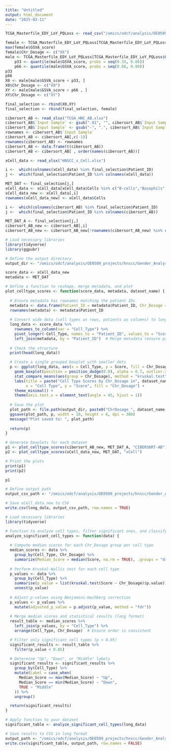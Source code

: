 ```yaml
---
title: "Untitled"
output: html_document
date: "2025-03-11"
---
```


```r
TCGA_Masterfile_EDY_LoY_PQLoss <- read_csv("/omics/odcf/analysis/OE0509_projects/hnscc/Gender_Analysis/Male/TCGA/EDY/TCGA_Masterfile_EDY_LoY_PQLoss.csv")
```

```r
female <- TCGA_Masterfile_EDY_LoY_PQLoss[TCGA_Masterfile_EDY_LoY_PQLoss$Gender == "Female",]
max(female$GSVA_score)
female$Chr_Dosage <- c("XX")
male <- TCGA_Masterfile_EDY_LoY_PQLoss[TCGA_Masterfile_EDY_LoY_PQLoss$Gender == "Male",]
    p33 <- quantile(male$GSVA_score, probs = seq(0.33, 0.66))
    p66 <- quantile(male$GSVA_score, probs = seq(0.66, 0.99))
p33
p66
X0 <- male[male$GSVA_score < p33, ]
X0$Chr_Dosage <- c("X0")
XY <- male[male$GSVA_score > p66 , ]
XY$Chr_Dosage <- c("XY")
```

```r
final_selection <- rbind(X0,XY)
final_selection <- rbind(final_selection, female)
```

```r
cibersort_AB <- read_xlsx("TCGA_HNC_AB.xlsx")
cibersort_AB$`Input Sample` <- gsub(".01", "", cibersort_AB$`Input Sample`)
cibersort_AB$`Input Sample` <- gsub("-", ".", cibersort_AB$`Input Sample`)
rownames <- cibersort_AB$`Input Sample`
cibersort_AB <- cibersort_AB[,c(-1)]
rownames(cibersort_AB) <- rownames
cibersort_AB <- data.frame(t(cibersort_AB))
cibersort_AB <- cibersort_AB[ , order(names(cibersort_AB))]
```

```r
xCell_data <- read_xlsx("HNSCC_x_Cell.xlsx")
```

```r
i <-  which(colnames(xCell_data) %in% final_selection$Patient_ID)
j <-  which(final_selection$Patient_ID %in% colnames(xCell_data))

MET_DAT <- final_selection[j,]
xCell_data <- xCell_data[xCell_data$Cells %in% c("B-cells","Basophils","CD4+ memory T-cells", "CD4+ naive T-cells" ,"CD4+ T-cells","CD4+ Tcm" , "CD4+ Tem", "CD8+ naive T-cells","CD8+ T-cells", "CD8+ Tcm","CD8+ Tem","DC","Endothelial cells","Eosinophils","Epithelial cells","Fibroblasts", "Macrophages","Macrophages M1", "Macrophages M2", "Mast cells", "Memory B-cells" ,"Monocytes", "naive B-cells","Neutrophils", "NK cells", "NKT","pDC" ,"Pericytes" ,"Plasma cells", "pro B-cells", "Th1 cells","Th2 cells","Tregs"),]
xCell_data_new <- xCell_data[,i]
rownames(xCell_data_new) <- xCell_data$Cells

i <-  which(colnames(cibersort_AB) %in% final_selection$Patient_ID)
j <-  which(final_selection$Patient_ID %in% colnames(cibersort_AB))

MET_DAT_A <- final_selection[j,]
cibersort_AB_new <- cibersort_AB[,i]
cibersort_AB_new <- cibersort_AB_new[!rownames(cibersort_AB_new) %in% c("CD274", "IFNG", "IRF1", "IRF9"),]

```

```r
# Load necessary libraries
library(tidyverse)
library(ggpubr)

# Define the output directory
output_dir <- "/omics/odcf/analysis/OE0509_projects/hnscc/Gender_Analysis/Male/TCGA/Immune_Y"

score_data <- xCell_data_new
metadata <- MET_DAT

# Define a function to reshape, merge metadata, and plot
plot_celltype_scores <- function(score_data, metadata, dataset_name) {
  
  # Ensure metadata has rownames matching the patient IDs
  metadata <- data.frame(Patient_ID = metadata$Patient_ID, Chr_Dosage = metadata$Chr_Dosage)
  rownames(metadata) <- metadata$Patient_ID
  
  # Convert wide data (cell types as rows, patients as columns) to long format
  long_data <- score_data %>%
    rownames_to_column(var = "Cell_Type") %>%
    pivot_longer(-Cell_Type, names_to = "Patient_ID", values_to = "Score") %>%
    left_join(metadata, by = "Patient_ID")  # Merge metadata (ensure patient matching)
  
  # Check the structure
  print(head(long_data))

  # Create a single grouped boxplot with smaller dots
  p <- ggplot(long_data, aes(x = Cell_Type, y = Score, fill = Chr_Dosage)) +
    geom_boxplot(position = position_dodge(0.8), alpha = 0.7, outlier.shape = NA) +  # Boxplot grouped by Chr_Dosage
    stat_compare_means(aes(group = Chr_Dosage), method = "kruskal.test", label = "p.signif", size = 4, vjust = -0.5) + 
    labs(title = paste("Cell Type Scores by Chr_Dosage in", dataset_name),
         x = "Cell Type", y = "Score", fill = "Chr_Dosage") +
    theme_minimal() +
    theme(axis.text.x = element_text(angle = 45, hjust = 1))
  
  # Save the plot
  plot_path <- file.path(output_dir, paste0("ChrDosage_", dataset_name, "_Boxplot.pdf"))
  ggsave(plot_path, p, width = 10, height = 6, dpi = 300)
  message("Plot saved to: ", plot_path)
  
  return(p)
}

# Generate boxplots for each dataset
p1 <- plot_celltype_scores(cibersort_AB_new, MET_DAT_A, "CIBERSORT-AB")
p2 <- plot_celltype_scores(xCell_data_new, MET_DAT, "xCell")

# Print the plots
print(p1)
print(p2)
```

```r
p1
```


```r
# Define output path
output_csv_path <- "/omics/odcf/analysis/OE0509_projects/hnscc/Gender_Analysis/Male/TCGA/Immune_Y/xCell_long_data.csv"

# Save xCell_data_new to CSV
write.csv(long_data, output_csv_path, row.names = TRUE)
```

```r
# Load necessary libraries
library(tidyverse)

# Function to analyze cell types, filter significant ones, and classify scores
analyze_significant_cell_types <- function(data) {
  
  # Compute median scores for each Chr_Dosage group per cell type
  median_scores <- data %>%
    group_by(Cell_Type, Chr_Dosage) %>%
    summarize(Median_Score = median(Score, na.rm = TRUE), .groups = "drop")
  
  # Perform Kruskal-Wallis test for each cell type
  p_values <- data %>%
    group_by(Cell_Type) %>%
    summarise(p_value = list(kruskal.test(Score ~ Chr_Dosage)$p.value)) %>%
    unnest(p_value)
  
  # Adjust p-values using Benjamini-Hochberg correction
  p_values <- p_values %>%
    mutate(adjusted_p_value = p.adjust(p_value, method = "fdr"))
  
  # Merge median scores and statistical results (long format)
  result_table <- median_scores %>%
    left_join(p_values, by = "Cell_Type") %>%
    arrange(Cell_Type, Chr_Dosage)  # Ensure order is consistent

  # Filter only significant cell types (p < 0.05)
  significant_results <- result_table %>%
    filter(p_value < 0.05)

  # Determine "Up", "Down", or "Middle" labels
  significant_results <- significant_results %>%
    group_by(Cell_Type) %>%
    mutate(Label = case_when(
      Median_Score == max(Median_Score) ~ "Up",
      Median_Score == min(Median_Score) ~ "Down",
      TRUE ~ "Middle"
    )) %>%
    ungroup()

  return(significant_results)
}

# Apply function to your dataset
significant_table <- analyze_significant_cell_types(long_data)

# Save results to CSV in long format
output_path <- "/omics/odcf/analysis/OE0509_projects/hnscc/Gender_Analysis/Male/TCGA/Immune_Y/Kruskal_Results_xCell_significant.csv"
write.csv(significant_table, output_path, row.names = FALSE)
```





